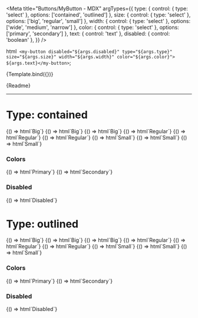 
<Meta
  title="Buttons/MyButton - MDX"
  argTypes={{
    type: { control: { type: 'select' }, options: ['contained', 'outlined'] },
    size: { control: { type: 'select' }, options: ['big', 'regular', 'small'] },
    width: { control: { type: 'select' }, options: ['wide', 'medium', 'narrow'] },
    color: { control: { type: 'select' }, options: ['primary', 'secondary'] },
    text: { control: 'text' },
    disabled: { control: 'boolean' },
  }}
/>

  html` <my-button disabled="${args.disabled}" type="${args.type}" size="${args.size}" width="${args.width}" color="${args.color}"> ${args.text}</my-button>`;

<Canvas>
  <Story
    name="Playground"
    args={{
      text: 'Test button',
      type: 'contained',
      size: 'regular',
      width: 'medium',
      color: 'primary',
      disabled: false,
    }}
  >
    {Template.bind({})}
  </Story>
</Canvas>

<Description>{Readme}</Description>

---

# Type: contained

<Canvas>
  <Story name="Big wide">{() => html`<my-button size="big" width="wide">Big</my-button>`}</Story>
  <Story name="Big medium">{() => html`<my-button size="big" width="medium">Big</my-button>`}</Story>
  <Story name="Big narrow">{() => html`<my-button size="big" width="narrow">Big</my-button>`}</Story>
</Canvas>

<Canvas>
  <Story name="Regular wide">{() => html`<my-button size="regular" width="wide">Regular</my-button>`}</Story>
  <Story name="Regular medium">{() => html`<my-button size="regular" width="medium">Regular</my-button>`}</Story>
  <Story name="Regular narrow">{() => html`<my-button size="regular" width="narrow">Regular</my-button>`}</Story>
</Canvas>

<Canvas>
  <Story name="Small wide">{() => html`<my-button size="small" width="wide">Small</my-button>`}</Story>
  <Story name="Small medium">{() => html`<my-button size="small" width="medium">Small</my-button>`}</Story>
  <Story name="Small narrow">{() => html`<my-button size="small" width="narrow">Small</my-button>`}</Story>
</Canvas>

### Colors

<Canvas>
  <Story name="Primary">{() => html`<my-button size="big">Primary</my-button>`}</Story>
  <Story name="Secondary">{() => html`<my-button size="big" color="secondary">Secondary</my-button>`}</Story>
</Canvas>

### Disabled

<Canvas>
  <Story name="Disabled">{() => html`<my-button size="big" disabled="true">Disabled</my-button>`}</Story>
</Canvas>

# Type: outlined

<Canvas>
  <Story name="Outlined big wide">{() => html`<my-button type="outlined" size="big" width="wide">Big</my-button>`}</Story>
  <Story name="Outlined big medium">{() => html`<my-button type="outlined" size="big" width="medium">Big</my-button>`}</Story>
  <Story name="Outlined big narrow">{() => html`<my-button type="outlined" size="big" width="narrow">Big</my-button>`}</Story>
</Canvas>

<Canvas>
  <Story name="Outlined regular wide">{() => html`<my-button type="outlined" size="regular" width="wide">Regular</my-button>`}</Story>
  <Story name="Outlined regular medium">{() => html`<my-button type="outlined" size="regular" width="medium">Regular</my-button>`}</Story>
  <Story name="Outlined regular narrow">{() => html`<my-button type="outlined" size="regular" width="narrow">Regular</my-button>`}</Story>
</Canvas>

<Canvas>
  <Story name="Outlined small wide">{() => html`<my-button type="outlined" size="small" width="wide">Small</my-button>`}</Story>
  <Story name="Outlined small medium">{() => html`<my-button type="outlined" size="small" width="medium">Small</my-button>`}</Story>
  <Story name="Outlined small narrow">{() => html`<my-button type="outlined" size="small" width="narrow">Small</my-button>`}</Story>
</Canvas>

### Colors

<Canvas>
  <Story name="Outlined primary">{() => html`<my-button size="big" type="outlined">Primary</my-button>`}</Story>
  <Story name="Outlined secondary">{() => html`<my-button size="big" type="outlined" color="secondary">Secondary</my-button>`}</Story>
</Canvas>

### Disabled

<Canvas>
  <Story name="Outlined disabled">{() => html`<my-button size="big" type="outlined" disabled="true">Disabled</my-button>`}</Story>
</Canvas>
